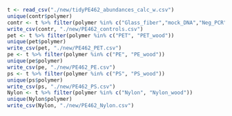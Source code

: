 
```r
t <- read_csv("./new/tidyPE462_abundances_calc_w.csv")
unique(contr$polymer)
contr <- t %>% filter(polymer %in% c("Glass_fiber","mock_DNA","Neg_PCR"))
write_csv(contr, "./new/PE462_controls.csv")
pet <- t %>% filter(polymer %in% c("PET", "PET_wood"))
unique(pet$polymer)
write_csv(pet, "./new/PE462_PET.csv")
pe <- t %>% filter(polymer %in% c("PE", "PE_wood"))
unique(pe$polymer)
write_csv(pe, "./new/PE462_PE.csv")
ps <- t %>% filter(polymer %in% c("PS", "PS_wood"))
unique(ps$polymer)
write_csv(ps, "./new/PE462_PS.csv")
Nylon <- t %>% filter(polymer %in% c("Nylon", "Nylon_wood"))
unique(Nylon$polymer)
write_csv(Nylon, "./new/PE462_Nylon.csv")
```


